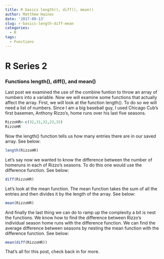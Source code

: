 ```yaml
---
title: R basics length(), diff(), mean()
author: Matthew Haines
date: '2017-09-13'
slug: r-basics-length-diff-mean
categories:
  - R
tags:
  - Functions
---
```


# R Series 2
### Functions length(), diff(), and mean()

Last post we examined the use of the combine funtion to throw an array of numbers into a variable. Now we will examine some functions that actually affect the array. First, we will look at the function length(). To do so we will need a list of numbers. Since I am a big baseball guy, I used Chicago Cub's first basemen, Anthony Rizzo's, home runs over his last five seasons.

```r
RizzoHR<-c(32,31,32,23,15)
RizzoHR
```

Now the length() function tells us how many entries there are in our saved array. See below:

```r
length(RizzoHR)
```

Let's say now we wanted to know the difference between the number of homeruns in each of Rizzo's seasons. To do this one would use the difference function. See below:

```r
diff(RizzoHR)
```
 
Let's look at the mean function. The mean function takes the sum of all the entries and then divides it by the length of the array. See below:

```r
mean(RizzoHR)
```

And finally the last thing we can do to ramp up the complexity a bit is nest the functions. We know how to find the difference between Rizzo's individual season home runs with the difference function. We can find the average difference between seasons by nesting the mean function with the difference function. See below:

```r
mean(diff(RizzoHR))
```

That's all for this post, check back in for more.
